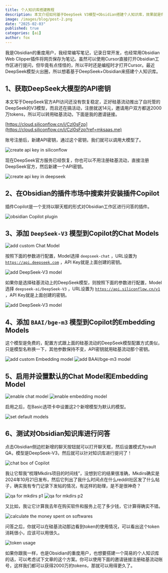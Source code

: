 ```yaml
---
title: 个人知识库搭建教程
description: 本文介绍如何基于DeepSeek V3模型+Obsidian搭建个人知识库，效果就是你可以对Obsidian工作区的笔记进行提问，让AI帮你梳理和总结。
image: /images/blog/post-2.png
date: "2025-02-03"
published: true
categories: [ai]
author: fox
---
```


我是Obsidian的重度用户，我经常编写笔记，记录日常开发，也经常用Obsidian Web Clipper插件将网页保存为笔记。虽然可以使用Cursor直接打开Obsidian工作区进行提问，但毕竟有点怪怪的，所以平时还是编程时才打开Cursor。最近DeepSeek模型火出圈，所以想着基于DeepSeek+Obsidian来搭建个人知识库。

## 1、获取DeepSeek大模型的API密钥

本文写于DeepSeek官方API访问还没有恢复稳定，正好硅基流动推出了自托管的DeepSeek的V3模型，而且还在搞活动，注册就送14元，邀请用户双方都送2000万tokens，所以可以转用硅基流动，下面是我的邀请链接。

[https://cloud.siliconflow.cn/i/Czl0sFzp](https://cloud.siliconflow.cn/i/Czl0sFzp?ref=mksaas.me)

账号注册后，新建API密钥，通过这个密钥，我们就可以调用大模型了。

<img src="https://cdn.mksaas.me/images/dae27a6a3bbf57ea7e60ac0dfad0b232.png" alt="create api key in siliconflow" />

现在DeepSeek官方服务已经恢复，你也可以不用注册硅基流动，直接注册DeepSeek官方，然后新建一个API密钥。

<img src="https://cdn.mksaas.me/images/d5f684a9631ea6aa0a29398c8e41b836.png" alt="create api key in deepseek" />

## 2、在Obsidian的插件市场中搜索并安装插件Copilot

插件Copilot是一个支持以聊天框的形式对Obsidian工作区进行问答的插件。

<img src="https://cdn.mksaas.me/images/40d37bcbc4248cf40812ccf667a47584.png" alt="obsidian Copilot plugin" />

## 3、添加 `DeepSeek-V3` 模型到Copilot的Chat Models

<img src="https://cdn.mksaas.me/images/c109a5496b0122651d7df4f927b8856f.png" alt="add custom Chat Model" />

按照下面的参数进行配置，Model选择 `deepseek-chat` ，URL设置为 [`https://api.deepseek.com`](https://api.siliconflow.cn/v1?ref=mksaas.me) ，API Key就是上面创建的密钥。

<img src="https://cdn.mksaas.me/images/e0b3dfd9270dc1025caee5a3ff73f23b.png" alt="add DeepSeek-V3 model" />

如果你是选择硅基流动上的DeepSeek模型，则按照下面的参数进行配置，Model选择 `deepseek-ai/DeepSeek-V3` ，URL设置为 [`https://api.siliconflow.cn/v1`](https://api.siliconflow.cn/v1?ref=mksaas.me) ，API Key就是上面创建的密钥。

<img src="https://cdn.mksaas.me/images/434061384ec628c7e12bd56d7109a786.png" alt="add DeepSeek-V3 model" />

## 4、添加 `BAAI/bge-m3` 模型到Copilot的Embedding Models

这个模型是免费的，配置方式跟上面的硅基流动的DeepSeek模型配置方式类似，只是模型名称换一下，其他参数保持不变，API密钥就用硅基流动那个密钥。

<img src="https://cdn.mksaas.me/images/76128a64bc7e8f9dedae5724f20d430d.png" alt="add custom Embedding model" />

<img src="https://cdn.mksaas.me/images/a204785328b7732c07f9d254bb197ce2.png" alt="add BAAI/bge-m3 model" />

## 5、启用并设置默认的Chat Model和Embedding Model

<img src="https://cdn.mksaas.me/images/9d9b8f1cd447ab60336ad19d91cad390.png" alt="enable chat model" />

<img src="https://cdn.mksaas.me/images/e58094df08255b48d3b97d35c12eeb38.png" alt="enable embedding model" />

启用之后，在Basic选项卡中设置这2个新增模型为默认的模型。

<img src="https://cdn.mksaas.me/images/0f27dc5377fe32e1bd88045afd5c8eab.png" alt="set default models" />

## 6、测试对Obsidian知识库进行问答

点击Obsidian侧边栏新增的聊天按钮就可以打开聊天框，然后设置模式为vault QA，模型是DeepSeek-V3，然后就可以针对知识库进行提问了！

<img src="https://cdn.mksaas.me/images/d040cfc56e77554720675bb5ceea2d92.png" alt="chat box of Copilot" />

我让它帮我“梳理Mkdirs项目的时间线”，没想到它的结果很准确，Mkdirs确实是2024年10月21日发布，然后它列出了我什么时间点在什么reddit社区发了什么帖子，确实我有专门记录下发帖的情况，有这样的助理，是不是很神奇？

<img src="https://cdn.mksaas.me/images/68a0e3c7f629c95e66016df06a3df3c4.png" alt="qa for mkdirs p1" />

<img src="https://cdn.mksaas.me/images/0006008cca2ff337991ce286ca1478dc.png" alt="qa for mkdirs p2" />

又比如，我让它计算我去年在购买软件和服务上花了多少钱，它计算得确实不错。

<img src="https://cdn.mksaas.me/images/a46538b86b8bf2363c00546cb0e16d35.png" alt="calculate the money spent on softwares" />

问答之后，你就可以在硅基流动那边看到token的使用情况，可以看出这个token消耗很小，应该可以用很久。

<img src="https://cdn.mksaas.me/images/7d7cc8e15d415ae4549aa1ec456dc34b.png" alt="token usage" />

如果你跟我一样，也是Obsidian的重度用户，也想要搭建一个简易的个人知识库的话，可以考虑试下文章的这个方案。你可以使用下面的邀请链接注册硅基流动账号，这样我们都可以获得2000万的tokens，那就可以用得更久了。
